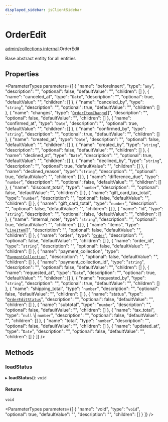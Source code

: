 ```yaml
---
displayed_sidebar: jsClientSidebar
---
```



# OrderEdit

[admin/collections](../../modules/admin_collections.mdx).[internal](../../admin_collections/modules/admin_collections.internal.mdx).OrderEdit

Base abstract entity for all entities

## Properties

<ParameterTypes parameters={[
  {
    "name": "beforeInsert",
    "type": "`any`",
    "description": "",
    "optional": false,
    "defaultValue": "",
    "children": []
  },
  {
    "name": "canceled_at",
    "type": "`Date`",
    "description": "",
    "optional": true,
    "defaultValue": "",
    "children": []
  },
  {
    "name": "canceled_by",
    "type": "`string`",
    "description": "",
    "optional": true,
    "defaultValue": "",
    "children": []
  },
  {
    "name": "changes",
    "type": "[`OrderItemChange`](admin_collections.internal.OrderItemChange.mdx)[]",
    "description": "",
    "optional": false,
    "defaultValue": "",
    "children": []
  },
  {
    "name": "confirmed_at",
    "type": "`Date`",
    "description": "",
    "optional": true,
    "defaultValue": "",
    "children": []
  },
  {
    "name": "confirmed_by",
    "type": "`string`",
    "description": "",
    "optional": true,
    "defaultValue": "",
    "children": []
  },
  {
    "name": "created_at",
    "type": "`Date`",
    "description": "",
    "optional": false,
    "defaultValue": "",
    "children": []
  },
  {
    "name": "created_by",
    "type": "`string`",
    "description": "",
    "optional": false,
    "defaultValue": "",
    "children": []
  },
  {
    "name": "declined_at",
    "type": "`Date`",
    "description": "",
    "optional": true,
    "defaultValue": "",
    "children": []
  },
  {
    "name": "declined_by",
    "type": "`string`",
    "description": "",
    "optional": true,
    "defaultValue": "",
    "children": []
  },
  {
    "name": "declined_reason",
    "type": "`string`",
    "description": "",
    "optional": true,
    "defaultValue": "",
    "children": []
  },
  {
    "name": "difference_due",
    "type": "`number`",
    "description": "",
    "optional": false,
    "defaultValue": "",
    "children": []
  },
  {
    "name": "discount_total",
    "type": "`number`",
    "description": "",
    "optional": false,
    "defaultValue": "",
    "children": []
  },
  {
    "name": "gift_card_tax_total",
    "type": "`number`",
    "description": "",
    "optional": false,
    "defaultValue": "",
    "children": []
  },
  {
    "name": "gift_card_total",
    "type": "`number`",
    "description": "",
    "optional": false,
    "defaultValue": "",
    "children": []
  },
  {
    "name": "id",
    "type": "`string`",
    "description": "",
    "optional": false,
    "defaultValue": "",
    "children": []
  },
  {
    "name": "internal_note",
    "type": "`string`",
    "description": "",
    "optional": true,
    "defaultValue": "",
    "children": []
  },
  {
    "name": "items",
    "type": "[`LineItem`](admin_collections.internal.LineItem.mdx)[]",
    "description": "",
    "optional": false,
    "defaultValue": "",
    "children": []
  },
  {
    "name": "order",
    "type": "[`Order`](admin_collections.internal.Order.mdx)",
    "description": "",
    "optional": false,
    "defaultValue": "",
    "children": []
  },
  {
    "name": "order_id",
    "type": "`string`",
    "description": "",
    "optional": false,
    "defaultValue": "",
    "children": []
  },
  {
    "name": "payment_collection",
    "type": "[`PaymentCollection`](admin_collections.internal.PaymentCollection.mdx)",
    "description": "",
    "optional": false,
    "defaultValue": "",
    "children": []
  },
  {
    "name": "payment_collection_id",
    "type": "`string`",
    "description": "",
    "optional": false,
    "defaultValue": "",
    "children": []
  },
  {
    "name": "requested_at",
    "type": "`Date`",
    "description": "",
    "optional": true,
    "defaultValue": "",
    "children": []
  },
  {
    "name": "requested_by",
    "type": "`string`",
    "description": "",
    "optional": true,
    "defaultValue": "",
    "children": []
  },
  {
    "name": "shipping_total",
    "type": "`number`",
    "description": "",
    "optional": false,
    "defaultValue": "",
    "children": []
  },
  {
    "name": "status",
    "type": "[`OrderEditStatus`](../enums/admin_collections.internal.OrderEditStatus.mdx)",
    "description": "",
    "optional": false,
    "defaultValue": "",
    "children": []
  },
  {
    "name": "subtotal",
    "type": "`number`",
    "description": "",
    "optional": false,
    "defaultValue": "",
    "children": []
  },
  {
    "name": "tax_total",
    "type": "``null`` \\| `number`",
    "description": "",
    "optional": false,
    "defaultValue": "",
    "children": []
  },
  {
    "name": "total",
    "type": "`number`",
    "description": "",
    "optional": false,
    "defaultValue": "",
    "children": []
  },
  {
    "name": "updated_at",
    "type": "`Date`",
    "description": "",
    "optional": false,
    "defaultValue": "",
    "children": []
  }
]} />

## Methods

### loadStatus

▸ **loadStatus**(): `void`

#### Returns

`void`

<ParameterTypes parameters={[
  {
    "name": "void",
    "type": "`void`",
    "optional": true,
    "defaultValue": "",
    "description": "",
    "children": []
  }
]} />
